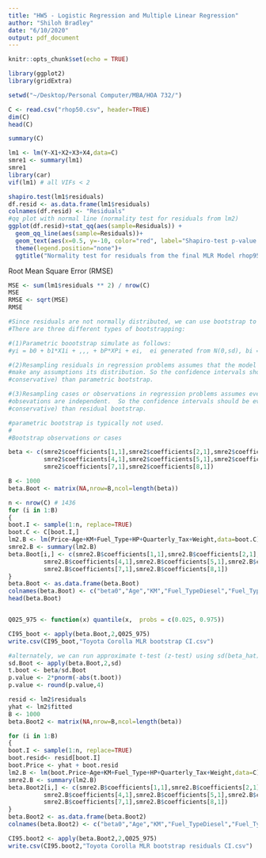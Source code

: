 ```yaml
---
title: "HW5 - Logistic Regression and Multiple Linear Regression"
author: "Shiloh Bradley"
date: "6/10/2020"
output: pdf_document
---
```


```r
knitr::opts_chunk$set(echo = TRUE)

library(ggplot2)
library(gridExtra)

setwd("~/Desktop/Personal Computer/MBA/HOA 732/")
```

```r
C <- read.csv("rhop50.csv", header=TRUE)
dim(C)
head(C)
```

```r
summary(C)
```

```r
lm1 <- lm(Y~X1+X2+X3+X4,data=C)
smre1 <- summary(lm1)
smre1
library(car)
vif(lm1) # all VIFs < 2
```

```r
shapiro.test(lm1$residuals)
df.resid <- as.data.frame(lm1$residuals)
colnames(df.resid) <- "Residuals"
#qq plot with normal line (normality test for residuals from lm2)
ggplot(df.resid)+stat_qq(aes(sample=Residuals)) + 
  geom_qq_line(aes(sample=Residuals))+
  geom_text(aes(x=0.5, y=-10, color="red", label="Shapiro-test p-value = 0.000"))+
  theme(legend.position="none")+
  ggtitle("Normality test for residuals from the final MLR Model rhop95")
```

Root Mean Square Error (RMSE)
```r
MSE <- sum(lm1$residuals ** 2) / nrow(C)
MSE
RMSE <- sqrt(MSE)
RMSE
```

```r
#Since residuals are not normally distributed, we can use bootstrap to confirm the p-values
#There are three different types of bootstrapping:

#(1)Parametric boootstrap simulate as follows:
#yi = b0 + b1*X1i + ,,, + bP*XPi + ei,  ei generated from N(0,sd), bi = estimated bet_i,  sd = sd of residuals

#(2)Resampling residuals in regression problems assumes that the model is right, but doesn’t
#make any assumptions its distribution. So the confidence intervals should be safer (more 
#conservative) than parametric bootstrap.

#(3)Resampling cases or observations in regression problems assumes even less - it just assumes that 
#obsevations are independent.  So the confidence intervals should be even safer (more 
#conservative) than residual bootstrap.

#parametric bootstrap is typically not used.
# 
#Bootstrap observations or cases

beta <- c(smre2$coefficients[1,1],smre2$coefficients[2,1],smre2$coefficients[3,1],
          smre2$coefficients[4,1],smre2$coefficients[5,1],smre2$coefficients[6,1],
          smre2$coefficients[7,1],smre2$coefficients[8,1])

B <- 1000
beta.Boot <- matrix(NA,nrow=B,ncol=length(beta))

n <- nrow(C) # 1436
for (i in 1:B)
{
boot.I <- sample(1:n, replace=TRUE)
boot.C <- C[boot.I,]
lm2.B <- lm(Price~Age+KM+Fuel_Type+HP+Quarterly_Tax+Weight,data=boot.C)
smre2.B <- summary(lm2.B)
beta.Boot[i,] <- c(smre2.B$coefficients[1,1],smre2.B$coefficients[2,1],smre2.B$coefficients[3,1],
          smre2.B$coefficients[4,1],smre2.B$coefficients[5,1],smre2.B$coefficients[6,1],
          smre2.B$coefficients[7,1],smre2.B$coefficients[8,1])
}
beta.Boot <- as.data.frame(beta.Boot)
colnames(beta.Boot) <- c("beta0","Age","KM","Fuel_TypeDiesel","Fuel_TypePetrol","HP","Quarterly_Tax","Weight")
head(beta.Boot)


Q025_975 <- function(x) quantile(x,  probs = c(0.025, 0.975))

CI95_boot <- apply(beta.Boot,2,Q025_975)
write.csv(CI95_boot,"Toyota Corolla MLR bootstrap CI.csv")

#alternately, we can run approximate t-test (z-test) using sd(beta_hat) from bootstrap
sd.Boot <- apply(beta.Boot,2,sd)
t.boot <- beta/sd.Boot
p.value <- 2*pnorm(-abs(t.boot))
p.value <- round(p.value,4)
```

```r
resid <- lm2$residuals
yhat <- lm2$fitted
B <- 1000
beta.Boot2 <- matrix(NA,nrow=B,ncol=length(beta))

for (i in 1:B)
{
boot.I <- sample(1:n, replace=TRUE)
boot.resid<- resid[boot.I]
boot.Price <- yhat + boot.resid
lm2.B <- lm(boot.Price~Age+KM+Fuel_Type+HP+Quarterly_Tax+Weight,data=C)
smre2.B <- summary(lm2.B)
beta.Boot2[i,] <- c(smre2.B$coefficients[1,1],smre2.B$coefficients[2,1],smre2.B$coefficients[3,1],
          smre2.B$coefficients[4,1],smre2.B$coefficients[5,1],smre2.B$coefficients[6,1],
          smre2.B$coefficients[7,1],smre2.B$coefficients[8,1])
}
beta.Boot2 <- as.data.frame(beta.Boot2)
colnames(beta.Boot2) <- c("beta0","Age","KM","Fuel_TypeDiesel","Fuel_TypePetrol","HP","Quarterly_Tax","Weight")

CI95.boot2 <- apply(beta.Boot2,2,Q025_975)
write.csv(CI95.boot2,"Toyota Corolla MLR bootstrap residuals CI.csv")
```
